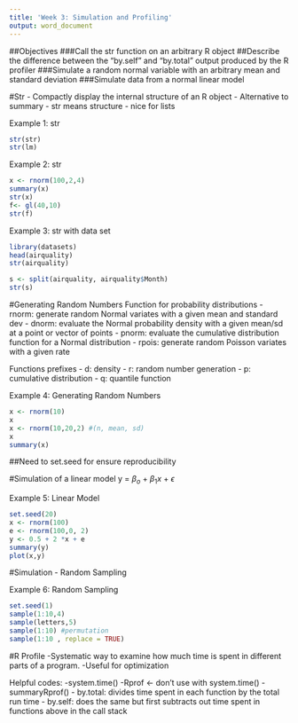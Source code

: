 ```yaml
---
title: 'Week 3: Simulation and Profiling'
output: word_document
---
```

##Objectives
###Call the str function on an arbitrary R object
##Describe the difference between the "by.self" and "by.total" output produced by the R profiler
###Simulate a random normal variable with an arbitrary mean and standard deviation
###Simulate data from a normal linear model

#Str
- Compactly display the internal structure of an R object
- Alternative to summary
- str means structure
- nice for lists

Example 1: str
```r
str(str)
str(lm)
```

Example 2: str 
```r
x <- rnorm(100,2,4)
summary(x)
str(x)
f<- gl(40,10)
str(f)
```

Example 3: str with data set
```r
library(datasets)
head(airquality)
str(airquality)

s <- split(airquality, airquality$Month)
str(s)
```


#Generating Random Numbers
Function for probability distributions 
- rnorm: generate random Normal variates with a given mean and standard dev
- dnorm: evaluate the Normal probability density with
a given mean/sd at a point or vector of points
- pnorm: evaluate the cumulative distribution function
for a Normal distribution
- rpois: generate random Poisson variates with a given 
rate

Functions prefixes
- d: density
- r: random number generation
- p: cumulative distribution
- q: quantile function

Example 4: Generating Random Numbers
```r
x <- rnorm(10)
x
x <- rnorm(10,20,2) #(n, mean, sd)
x
summary(x)
```

##Need to set.seed for ensure reproducibility

#Simulation of a linear model
y = $\beta_{o}$ + $\beta_{1}x$ + $\epsilon$

Example 5: Linear Model
```r
set.seed(20)
x <- rnorm(100)
e <- rnorm(100,0, 2)
y <- 0.5 + 2 *x + e
summary(y)
plot(x,y)
```

#Simulation - Random Sampling

Example 6: Random Sampling
```r
set.seed(1)
sample(1:10,4)
sample(letters,5)
sample(1:10) #permutation
sample(1:10 , replace = TRUE)
```

#R Profile
-Systematic way to examine how much time is spent in different parts of a program.
-Useful for optimization

Helpful codes:
-system.time()
-Rprof <- don't use with system.time()
-summaryRprof()
        - by.total: divides time spent in each function by the total run time
        - by.self: does the same but first subtracts out time spent in functions above in the call stack